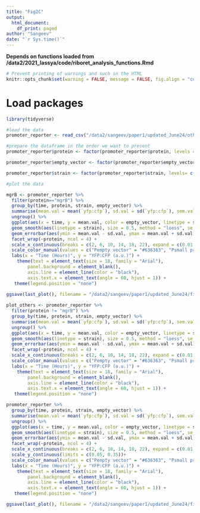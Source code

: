 ```yaml
---
title: "Fig2C"
output: 
  html_document:
    df_print: paged
author: "Sangeev"
date: "`r Sys.time()`"
---
```


<style type="text/css">
.main-container {
  max-width: 1500px;
  margin-left: auto;
  margin-right: auto;
}
</style>

**Depends on functions loaded from /data2/2021_lassya/code/riboret_analysis_functions.Rmd**

```r
# Prevent printing of warnings and such in the HTML
knitr::opts_chunk$set(warning = FALSE, message = FALSE, fig.align = "center", eval = FALSE)
```

# Load packages
```r
library(tidyverse)
```

```r
#load the data
promoter_reporter <- read_csv("/data2/sangeev/paper1/updated_June24/other_analysis/dataframe/promoter_reporter.csv")
```

```r
#prepare the dataframe in the order we want to present
promoter_reporter$protein <- factor(promoter_reporter$protein, levels = c("mgrB", "mgtS-mgtT", "proP-pmrR","pmrR", "ymiA-yciX-ymiC", "ymiC",  "yoaI", "yobF", "yddY", "yriA-yriB", "yadX-clcA-yadW", "yadW","ykgS",  "asr-ydgU", "ydgU", "yqhI",  "dinQ"))

promoter_reporter$empty_vector <- factor(promoter_reporter$empty_vector, levels= c("Psmall protein",  "Pempty vector"))

promoter_reporter$strain <- factor(promoter_reporter$strain, levels= c("wild_type",  "mutant"))
```

```r
#plot the data

mgrB <- promoter_reporter %>% 
  filter(protein=="mgrB") %>%
  group_by(time, protein, strain, empty_vector) %>%
  summarise(mean.val = mean(`yfp:cfp`), sd.val = sd(`yfp:cfp`), sem.val = sd.val / sqrt(n())) %>%
  ungroup() %>%
  ggplot(aes(x = time, y = mean.val, color = empty_vector, linetype = strain)) +
  geom_smooth(aes(linetype = strain), size = 0.5, method = "loess", se = FALSE) +
  geom_errorbar(aes(ymin = mean.val - sd.val, ymax = mean.val + sd.val),linetype = "solid", width = 0.2) +
  facet_wrap(~protein, ncol = 4) +
  scale_x_continuous(breaks = c(2, 6, 10, 14, 18, 22), expand = c(0.01, 0.01)) +
  scale_color_manual(values = c("Pempty vector" = "#636363", "Psmall protein" = "#de2d26")) +
  labs(x = "Time (Hours)", y = "YFP:CFP (a.u.)") +
    theme(text = element_text(size = 18, family = "Arial"),
        panel.background = element_blank(),
        axis.line = element_line(color = "black"),
        axis.text.x = element_text(angle = 60, hjust = 1)) +
   theme(legend.position = "none")
        
ggsave(last_plot(), filename = "/data2/sangeev/paper1/updated_June24/figures/Fig2C-mgrB_promoter_reporter.png", width = 3, height = 3, units = "in", dpi = 600)

plot_others <- promoter_reporter %>%
  filter(protein != "mgrB") %>%
  group_by(time, protein, strain, empty_vector) %>%
  summarise(mean.val = mean(`yfp:cfp`), sd.val = sd(`yfp:cfp`), sem.val = sd.val / sqrt(n())) %>%
  ungroup() %>%
  ggplot(aes(x = time, y = mean.val, color = empty_vector, linetype = strain)) +
  geom_smooth(aes(linetype = strain), size = 0.5, method = "loess", se = FALSE) +
  geom_errorbar(aes(ymin = mean.val - sd.val, ymax = mean.val + sd.val),linetype = "solid", width = 0.2) +
  facet_wrap(~protein, ncol = 4) +
  scale_x_continuous(breaks = c(2, 6, 10, 14, 18, 22), expand = c(0.01, 0.01)) +
  scale_color_manual(values = c("Pempty vector" = "#636363", "Psmall protein" = "#de2d26")) +
  labs(x = "Time (Hours)", y = "YFP:CFP (a.u.)") +
    theme(text = element_text(size = 18, family = "Arial"),
        panel.background = element_blank(),
        axis.line = element_line(color = "black"),
        axis.text.x = element_text(angle = 60, hjust = 1)) +
   theme(legend.position = "none")

promoter_reporter %>%
  group_by(time, protein, strain, empty_vector) %>%
  summarise(mean.val = mean(`yfp:cfp`), sd.val = sd(`yfp:cfp`), sem.val = sd.val / sqrt(n())) %>%
  ungroup() %>%
  ggplot(aes(x = time, y = mean.val, color = empty_vector, linetype = strain)) +
  geom_smooth(aes(linetype = strain), size = 0.5, method = "loess", se = FALSE) +
  geom_errorbar(aes(ymin = mean.val - sd.val, ymax = mean.val + sd.val),linetype = "solid", width = 0.2) +
  facet_wrap(~protein, ncol = 4) +
  scale_x_continuous(breaks = c(2, 6, 10, 14, 18, 22), expand = c(0.01, 0.01)) +
  scale_y_continuous(limits = c(0.05, 0.35))+
  scale_color_manual(values = c("Pempty vector" = "#636363", "Psmall protein" = "#de2d26")) +
  labs(x = "Time (Hours)", y = "YFP:CFP (a.u.)") +
    theme(text = element_text(size = 18, family = "Arial"),
        panel.background = element_blank(),
        axis.line = element_line(color = "black"),
        axis.text.x = element_text(angle = 60, hjust = 1)) +
   theme(legend.position = "none")

ggsave(last_plot(), filename = "/data2/sangeev/paper1/updated_June24/figures/Fig2C-other_proteins_promoter_reporter.png", width = 12, height = 12, units = "in", dpi = 600)
```

